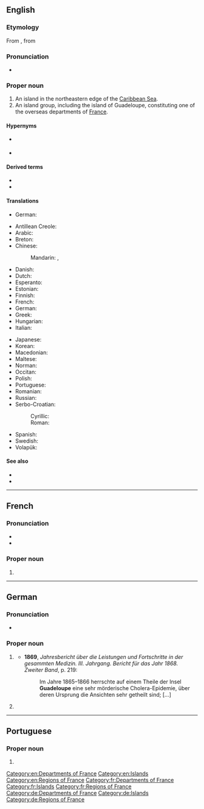 ==English==
{{wikipedia}}

===Etymology===
From {{bor|en|fr|Guadeloupe}}, from {{der|en|es|Santa María de Guadalupe}} {{gloss|The Virgin Mary named after the Spanish town of {{w|Guadalupe, Cáceres|Guadalupe}} in Extremadura.}}

===Pronunciation===
* {{a|UK}} {{IPA|en|/ɡwɑː.də.ˈluːp/}}

===Proper noun===
{{en-proper noun}}

# An island in the northeastern edge of the [[Caribbean Sea]].
# An island group, including the island of Guadeloupe, constituting one of the overseas departments of [[France]].

====Hypernyms====
* {{sense|island}} {{l|en|island}}
* {{sense|overseas department}} {{l|en|department}}

====Derived terms====
* {{l|en|Guadeloupean}}
* {{l|en|Guadeloupian}}

====Translations====
{{trans-top|island}}
* German: {{t+|de|Guadeloupe}}
{{trans-mid}}
{{trans-bottom}}

{{trans-top|overseas department of France}}
* Antillean Creole: {{t|gcf|Gwadloup}}
* Arabic: {{t|ar|جْوَادِلُوب|m|tr=gwadilub}}
* Breton: {{t|br|Gwadeloup}}
* Chinese:
*: Mandarin: {{t+|cmn|瓜德羅普島|sc=Hani}}, {{t+|cmn|瓜德罗普岛|tr=Guādéluópǔ dǎo|sc=Hani}}
* Danish: {{t|da|Guadeloupe}}
* Dutch: {{t+|nl|Guadeloupe}}
* Esperanto: {{t|eo|Gvadelupo}}
* Estonian: {{t+|et|Guadeloupe}}
* Finnish: {{t+|fi|Guadeloupe}}
* French: {{t+|fr|Guadeloupe|f}}
* German: {{t+|de|Guadeloupe|n}}
* Greek: {{t+|el|Γουαδελούπη|f}}
* Hungarian: {{t+|hu|Guadeloupe}}
* Italian: {{t|it|Guadalupa|f}}
{{trans-mid}}
* Japanese: {{t|ja|グアドループ島|tr=Guadorūpu-tō|sc=Jpan}}
* Korean: {{t|ko|^과들루프 섬}}
* Macedonian: {{t|mk|Гвадалу́пе|n}}
* Maltese: {{t|mt|Gwadalupe}}
* Norman: {{t|nrf|Guadeloupe|f}}
* Occitan: {{t|oc|Guadalope}}
* Polish: {{t+|pl|Gwadelupa|f}}
* Portuguese: {{t+|pt|Guadalupe}}
* Romanian: {{t|ro|Guadelupa|f}}
* Russian: {{t+|ru|Гваделу́па|f}}
* Serbo-Croatian:
*: Cyrillic: {{t|sh|Гвадалупа|f}}
*: Roman: {{t|sh|Gvadalupa|f}}
* Spanish: {{t+|es|Guadalupe|f}}
* Swedish: {{t|sv|Guadeloupe}}
* Volapük: {{t+|vo|Gvadelupeän}}
{{trans-bottom}}

====See also====
* {{pedia}}
* {{commonslite|Atlas of Guadeloupe}}

[[Category:en:Departments of France]]
[[Category:en:Islands]]
[[Category:en:Regions of France]]

----

==French==

===Pronunciation===
* {{fr-IPA|Gwadeloupe}}
* {{audio|fr|Fr-Guadeloupe.ogg|Audio}}

===Proper noun===
{{fr-proper noun|f}}

# {{l|en|Guadeloupe}}

[[Category:fr:Departments of France]]
[[Category:fr:Islands]]
[[Category:fr:Regions of France]]

----

==German==

===Pronunciation===
* {{audio|de|De-Guadeloupe.ogg|Audio}}

===Proper noun===
{{de-proper noun|n}}

# {{l|en|Guadeloupe}} {{qual|island}}
#* '''1869''', ''Jahresbericht über die Leistungen und Fortschritte in der gesammten Medizin. III. Jahrgang. Bericht für das Jahr 1868. Zweiter Band'', p. 219:
#*: Im Jahre 1865–1866 herrschte auf einem Theile der Insel '''Guadeloupe''' eine sehr mörderische Cholera-Epidemie, über deren Ursprung die Ansichten sehr getheilt sind; [...]
# {{l|en|Guadeloupe}} {{qual|overseas department}}

[[Category:de:Departments of France]]
[[Category:de:Islands]]
[[Category:de:Regions of France]]

----

==Portuguese==

===Proper noun===
{{pt-proper noun|f}}

# {{obsolete spelling of|pt|Guadalupe}}